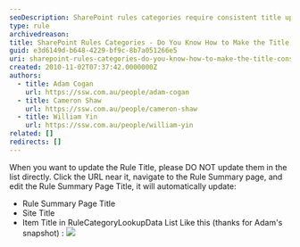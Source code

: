```yaml
---
seoDescription: SharePoint rules categories require consistent title updates through Rule Summary page editing to synchronize with Site Title and Item Title.
type: rule
archivedreason:
title: SharePoint Rules Categories - Do You Know How to Make the Title Consistent?
guid: e3d6149d-b648-4229-bf9c-8b7a051266e5
uri: sharepoint-rules-categories-do-you-know-how-to-make-the-title-consistent
created: 2010-11-02T07:37:42.0000000Z
authors:
  - title: Adam Cogan
    url: https://ssw.com.au/people/adam-cogan
  - title: Cameron Shaw
    url: https://ssw.com.au/people/cameron-shaw
  - title: William Yin
    url: https://ssw.com.au/people/william-yin
related: []
redirects: []
---
```


When you want to update the Rule Title, please DO NOT update them in the list directly.
Click the URL near it, navigate to the Rule Summary page, and edit the Rule Summary Page Title, it will automatically update:

- Rule Summary Page Title
- Site Title
- Item Title in RuleCategoryLookupData List
Like this (thanks for Adam's snapshot) :
![](SPTitle.jpg)